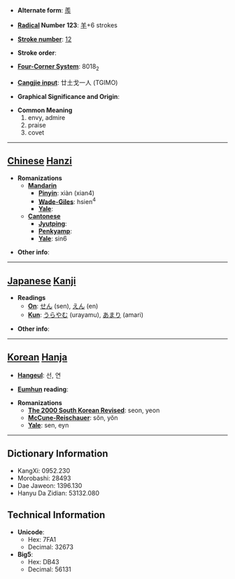 * '''Alternate form''': [[羨]]

* '''[[Wiktionary:Chinese radical index| Radical]] Number 123''': [[Wiktionary:Chinese radical index 羊|羊]]+6 strokes

* '''[[Wiktionary:Chinese total strokes index|Stroke number]]''': [[Wiktionary:Chinese total strokes index 12|12]]

* '''Stroke order''': 

* '''[[Wiktionary:Chinese four corner index|Four-Corner System]]''': 8018<sub>2</sub>

* '''[[Wiktionary:Chinese Cangjie index|Cangjie input]]''': 廿土戈一人 (TGIMO)

* '''Graphical Significance and Origin''': 

* '''Common Meaning'''
*#envy, admire
*# praise
*# covet


----

== [[Chinese]] [[Hanzi]] ==

* '''Romanizations'''
** '''[[Mandarin]]'''
*** '''[[Pinyin]]''': xiàn (xian4)
*** '''[[Wade-Giles]]''': hsien<sup>4</sup>
*** '''[[Yale]]''': 
** '''[[Cantonese]]'''
*** '''[[Jyutping]]''':
*** '''[[Penkyamp]]''': 
*** '''[[Yale]]''': sin6

* '''Other info''': 

----

== [[Japanese]] [[Kanji]] ==

* '''Readings'''
** '''[[On]]''': [[せん]] (sen), [[えん]] (en)
** '''[[Kun]]''': [[うらやむ]] (urayamu), [[あまり]] (amari)

* '''Other info''':  

----

== [[Korean]] [[Hanja]] ==

* '''[[Hangeul]]''': 선, 연

* '''[[Eumhun]] reading''': 

* '''Romanizations'''
** '''[[The 2000 South Korean Revised Romanization|The 2000 South Korean Revised]]''': seon, yeon
** '''[[McCune-Reischauer]]''': sŏn, yŏn
** '''[[Yale]]''': sen, eyn

----

== Dictionary Information ==

* KangXi: 0952.230
* Morobashi: 28493
* Dae Jaweon: 1396.130
* Hanyu Da Zidian: 53132.080

== Technical Information ==

* '''Unicode''':
** Hex: 7FA1
** Decimal: 32673
* '''Big5''':
** Hex: DB43
** Decimal: 56131